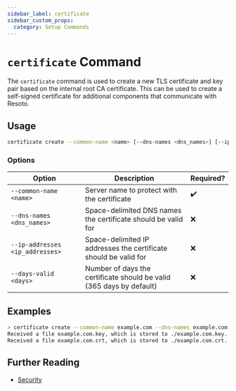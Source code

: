 ```yaml
---
sidebar_label: certificate
sidebar_custom_props:
  category: Setup Commands
---
```


# `certificate` Command

The `certificate` command is used to create a new TLS certificate and key pair based on the internal root CA certificate. This can be used to create a self-signed certificate for additional components that communicate with Resoto.

## Usage

```bash
certificate create --common-name <name> [--dns-names <dns_names>] [--ip-addresses <ip_addresses>] [--days-valid <days>]
```

### Options

| Option                          | Description                                                          | Required? |
| ------------------------------- | -------------------------------------------------------------------- | --------- |
| `--common-name <name>`          | Server name to protect with the certificate                          | ✔️        |
| `--dns-names <dns_names>`       | Space-delimited DNS names the certificate should be valid for        | ❌        |
| `--ip-addresses <ip_addresses>` | Space-delimited IP addresses the certificate should be valid for     | ❌        |
| `--days-valid <days>`           | Number of days the certificate should be valid (365 days by default) | ❌        |

## Examples

```bash title="Chunking with size of 2"
> certificate create --common-name example.com --dns-names example.com *.example.com --days-valid 365
​Received a file example.com.key, which is stored to ./example.com.key.
​Received a file example.com.crt, which is stored to ./example.com.crt.
```

## Further Reading

- [Security](../security.mdx)
